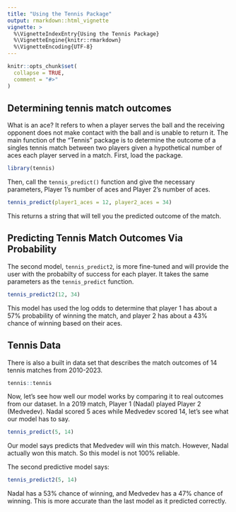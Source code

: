 ```yaml
---
title: "Using the Tennis Package"
output: rmarkdown::html_vignette
vignette: >
  %\VignetteIndexEntry{Using the Tennis Package}
  %\VignetteEngine{knitr::rmarkdown}
  %\VignetteEncoding{UTF-8}
---
```


```r
knitr::opts_chunk$set(
  collapse = TRUE,
  comment = "#>"
)
```

## Determining tennis match outcomes 
What is an ace? It refers to when a player serves the ball and the receiving opponent does not make contact with the ball and is unable to return it. The main function of the "Tennis" package is to determine the outcome of a singles tennis match between two players given a hypothetical number of aces each player served in a match. First, load the package.

```r
library(tennis)
```

Then, call the `tennis_predict()` function and give the necessary parameters, Player 1's number of aces and Player 2's number of aces. 

```r
tennis_predict(player1_aces = 12, player2_aces = 34)
```

This returns a string that will tell you the predicted outcome of the match. 

## Predicting Tennis Match Outcomes Via Probability
The second model, `tennis_predict2`, is more fine-tuned and will provide the user with the probabilty of success for each player. It takes the same parameters as the `tennis_predict` function.

```r
tennis_predict2(12, 34)
```

This model has used the log odds to determine that player 1 has about a 57% probability of winning the match, and player 2 has about a 43% chance of winning based on their aces.

## Tennis Data
There is also a built in data set that describes the match outcomes of 14 tennis matches from 2010-2023. 

```r
tennis::tennis
```

Now, let's see how well our model works by comparing it to real outcomes from our dataset. In a 2019 match, Player 1 (Nadal) played Player 2 (Medvedev). Nadal scored 5 aces while Medvedev scored 14, let's see what our model has to say.

```r
tennis_predict(5, 14)
```

Our model says predicts that Medvedev will win this match. However, Nadal actually won this match. So this model is not 100% reliable.

The second predictive model says: 

```r
tennis_predict2(5, 14)
```

Nadal has a 53% chance of winning, and Medvedev has a 47% chance of winning. This is more accurate than the last model as it predicted correctly.

